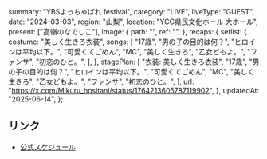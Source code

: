   summary: "YBSよっちゃばれ festival",
  category: "LIVE",
  liveType: "GUEST",
  date: "2024-03-03",
  region: "山梨",
  location: "YCC県民文化ホール 大ホール",
  present: ["高嶺のなでしこ"],
  image: {
    path: "",
    ref: "",
  },
  recaps: {
    setlist: {
      costume: "美しく生きろ衣装",
      songs: [
        "17歳",
        "男の子の目的は何？",
        "ヒロインは平均以下。",
        "可愛くてごめん",
        "MC",
        "美しく生きろ",
        "乙女どもよ。",
        "ファンサ",
        "初恋のひと。",
      ],
    },
    stagePlan: [
      "衣装: 美しく生きろ衣装",
      "17歳",
      "男の子の目的は何？",
      "ヒロインは平均以下。",
      "可愛くてごめん",
      "MC",
      "美しく生きろ",
      "乙女どもよ。",
      "ファンサ",
      "初恋のひと。",
    ],
    url: "https://x.com/Mikuru_hositani/status/1764213605787119902",
  },
  updatedAt: "2025-06-14",
};

## リンク

- [公式スケジュール](https://takanenonadeshiko.jp/?p=1696)

